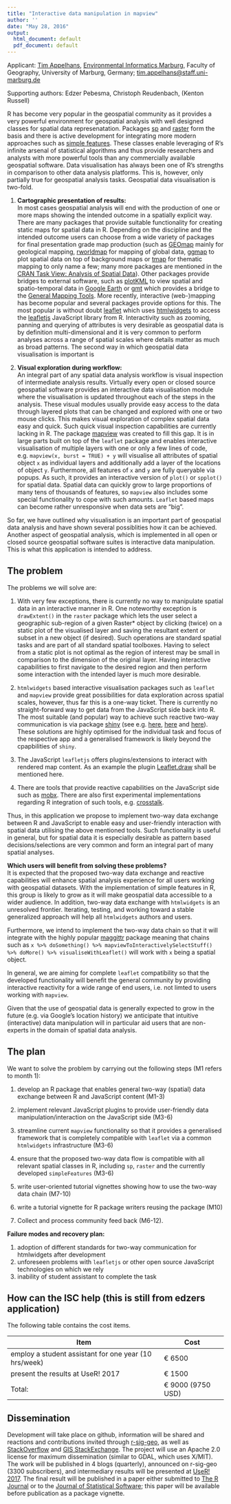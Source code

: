 ```yaml
---
title: "Interactive data manipulation in mapview"
author: ''
date: "May 28, 2016"
output:
  html_document: default
  pdf_document: default
---
```

Applicant: [Tim Appelhans](http://www.uni-marburg.de/fb19/fachgebiete/umweltinformatik/appelhanst/index.html), [Environmental Informatics Marburg](http://www.uni-marburg.de/fb19/fachgebiete/umweltinformatik), Faculty of Geography, University of Marburg, Germany; [tim.appelhans@staff.uni-marburg.de](mailto:tim.appelhans@staff.uni-marburg.de)

Supporting authors: Edzer Pebesma, Christoph Reudenbach, (Kenton Russell)

R has become very popular in the geospatial community as it provides a very powerful environment for geospatial analysis with well designed classes for spatial data represenatation. Packages [sp](https://cran.r-project.org/web/packages/sp/index.html) and [raster](https://cran.r-project.org/web/packages/raster/index.html) form the basis and there is active development for integrating more modern approaches such as [simple features](https://github.com/edzer/sfr). These classes enable leveraging of R's infinite arsenal of statistical algorithms and thus provide researchers and analysts with more powerful tools than any commercially available geospatial software. Data visualisation has always been one of R's strengths in comparison to other data analysis platforms. This is, however, only partially true for geospatial analysis tasks. Geospatial data visualisation is two-fold. 

1. **Cartographic presentation of results:**   
In most cases geospatial analysis will end with the production of one or more maps showing the intended outcome in a spatially explicit way. There are many packages that provide suitable functionality for creating static maps for spatial data in R. Depending on the discipline and the intended outcome users can choose from a wide variety of packages for final presentation grade map production (such as [GEOmap](https://cran.r-project.org/web/packages/GEOmap/index.html) mainly for geological mapping, [rworldmap](https://cran.r-project.org/web/packages/rworldmap/index.html) for mapping of global data, [ggmap](https://cran.r-project.org/web/packages/ggmap/index.html) to plot spatial data on top of background maps or [tmap](https://cran.r-project.org/web/packages/tmap/index.html) for thematic mapping to only name a few; many more packages are mentioned in the [CRAN Task View: Analysis of Spatial Data](https://cran.r-project.org/web/views/Spatial.html)). Other packages provide bridges to external software, such as [plotKML](https://cran.r-project.org/web/packages/plotKML/index.html) to view spatial and spatio-temporal data in [Google Earth](https://www.google.com/earth/) or [gmt](https://cran.r-project.org/web/packages/gmt/index.html) which provides a bridge to the [General Mapping Tools](http://gmt.soest.hawaii.edu/). More recently, interactive (web-)mapping has become popular and several packages provide options for this. The most popular is without doubt [leaflet](https://cran.r-project.org/web/packages/leaflet/index.html) which uses [htmlwidgets](https://cran.r-project.org/web/packages/htmlwidgets/index.html) to access the [leafletjs](http://leafletjs.com/) JavaScript library from R. Interactivity such as zooming, panning and querying of attributes is very desirable as geospatial data is by definition multi-dimensional and it is very common to perform analyses across a range of spatial scales where details matter as much as broad patterns. The second way in which geospatial data visualisation is important is

2. **Visual exploration during workflow:**   
An integral part of any spatial data analysis workflow is visual inspection of intermediate analysis results. Virtually every open or closed source geospatial software provides an interactive data visualisation module where the visualisation is updated throughout each of the steps in the analysis. These visual modules usually provide easy access to the data through layered plots that can be changed and explored with one or two mouse clicks. This makes visual exploration of complex spatial data easy and quick. Such quick visual inspection capabilities are currently lacking in R. The package [mapview](https://cran.r-project.org/web/packages/mapview/index.html) was created to fill this gap. It is in large parts built on top of the `leaflet` package and enables interactive visualisation of multiple layers with one or only a few lines of code, e.g. `mapview(x, burst = TRUE) + y` will visualise all attributes of spatial object `x` as individual layers and additionally add a layer of the locations of object `y`. Furthermore, all features of `x` and `y` are fully queryable via popups. As such, it provides an interactive version of `plot()` or `spplot()` for spatial data. Spatial data can quickly grow to large proportions of many tens of thousands of features, so `mapview` also includes some special functionality to cope with such amounts.  `Leaflet` based maps can become rather unresponsive when data sets are "big".

So far, we have outlined why visualisation is an important part of geospatial data analysis and have shown several possiblities how it can be achieved. Another aspect of geospatial analysis, which is implemented in all open or closed source geospatial software suites is interactive data manipulation. This is what this application is intended to address.

## The problem

The problems we will solve are:

1. With very few exceptions, there is currently no way to manipulate spatial data in an interactive manner in R. One noteworthy exception is `drawExtent()` in the `raster` package which lets the user select a geographic sub-region of a given Raster* object by clicking (twice) on a static plot of the visualised layer and saving the resultant extent or subset in a new object (if desired). Such operations are standard spatial tasks and are part of all standard spatial toolboxes. Having to select from a static plot is not optimal as the region of interest may be small in comparison to the dimension of the original layer. Having interactive capabilities to first navigate to the desired region and then perform some interaction with the intended layer is much more desirable. 

2. `htmlwidgets` based interactive visualisation packages such as `leaflet` and `mapview` provide great possibilities for data exploration across spatial scales, however, thus far this is a one-way ticket. There is currently no straight-forward way to get data from the JavaScript side back into R. The most suitable (and popular) way to achieve such reactive two-way communication is via package [shiny](https://cran.r-project.org/web/packages/shiny/index.html) (see e.g. [here](), [here]() and [here]()). These solutions are highly optimised for the individual task and focus of the respective app and a generalised framework is likely beyond the cpapbilities of `shiny`. 

3. The JavaScript `leafletjs` offers plugins/extensions to interact with rendered map content. As an example the plugin [Leaflet.draw](https://github.com/Leaflet/Leaflet.draw) shall be mentioned here. 

4. There are tools that provide reactive capabilities on the JavaScript side such as [mobx](https://github.com/mobxjs/mobx). There are also first experimental implementations regarding R integration of such tools, e.g. [crosstalk](https://github.com/rstudio/crosstalk). 

Thus, in this application we propose to implement two-way data exchange between R and JavaScript to enable easy and user-friendly interaction with spatial data utilising the above mentioned tools. Such functionality is useful in general, but for spatial data it is especially desirable as pattern based decisions/selections are very common and form an integral part of many spatial analyses. 


**Which users will benefit from solving these problems?**  
It is expected that the proposed two-way data exchange and reactive capabilities will enhance spatial analysis experience for all users working with geospatial datasets. With the implementation of simple features in R, this group is likely to grow as it will make geospatial data accessible to a wider audience.   In addition, two-way data exchange with `htmlwidgets` is an unresolved frontier.  Iterating, testing, and working toward a stable generalized approach will help all `htmlwidgets` authors and users.

Furthermore, we intend to implement the two-way data chain so that it will integrate with the highly popular [maggittr](https://cran.r-project.org/web/packages/magrittr/index.html) package meaning that chains such as `x %>% doSomething() %>% mapviewToInteractivelySelectStuff() %>% doMore() %>% visualiseWithLeaflet()` will work with `x` being a spatial object.

In general, we are aiming for complete `leaflet` compatibility so that the developed functionality will benefit the general community by providing interactive reactivity for a wide range of end users, i.e. not limted to users working with `mapview`. 

Given that the use of geospatial data is generally expected to grow in the future (e.g. via Google's location history) we anticipate that intuitive (interactive) data manipulation will in particular aid users that are non-experts in the domain of spatial data analysis. 

## The plan

We want to solve the problem by carrying out the following steps (M1 refers to month 1):

1. develop an R package that enables general two-way (spatial) data exchange between R and JavaScript content (M1-3)

2. implement relevant JavaScript plugins to provide user-friendly data manipulation/interaction on the JavaScript side (M3-6)

3. streamline current `mapview` functionality so that it provides a generalised framework that is completely compatible with `leaflet` via a common `htmlwidgets` infrastructure (M3-6)

4. ensure that the proposed two-way data flow is compatible with all relevant spatial classes in R, including `sp`, `raster` and the currently developed `simpleFeatures` (M3-6)

5. write user-oriented tutorial vignettes showing how to use the two-way data chain (M7-10)

6. write a tutorial vignette for R package writers reusing the package (M10)

7. Collect and process community feed back (M6-12).

**Failure modes and recovery plan:**

1. adoption of different standards for two-way communication for htmlwidgets after development
2. unforeseen problems with `leafletjs` or other open source JavaScript technologies on which we rely
3. inability of student assistant to complete the task

## How can the ISC help (this is still from edzers application)

The following table contains the cost items.

| Item | Cost |
| ---- | ---- |
| employ a student assistant for one year (10 hrs/week) | &euro; 6500  |
| present the results at UseR! 2017 | &euro; 1500 |
| Total: | &euro; 9000 (9750 USD) |

## Dissemination

Development will take place on github, information will be shared and reactions and contributions invited through [r-sig-geo](https://stat.ethz.ch/mailman/listinfo/r-sig-geo), as well as [StackOverflow](http://stackoverflow.com/) and [GIS StackExchange](http://gis.stackexchange.com/). The project will use an Apache 2.0 license for maximum dissemination (similar to GDAL, which uses X/MIT). The work will be published in 4 blogs (quarterly), announced on r-sig-geo (3300 subscribers), and intermediary results will be presented at [UseR! 2017](http://user2017.org/). The final result will be published in a paper either submitted to [The R Journal](https://journal.r-project.org/) or to the [Journal of Statistical Software](http://www.jstatsoft.org/); this paper will be available before publication as a package vignette.
